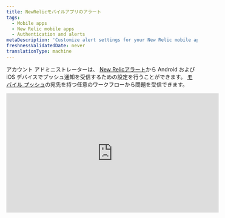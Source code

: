 ```yaml
---
title: NewRelicモバイルアプリのアラート
tags:
  - Mobile apps
  - New Relic mobile apps
  - Authentication and alerts
metaDescription: 'Customize alert settings for your New Relic mobile app, including email or push notifications. View and acknowledge view alerting incidents.'
freshnessValidatedDate: never
translationType: machine
---
```


アカウント アドミニストレーターは、 [New Relicアラート](/docs/alerts-applied-intelligence/new-relic-alerts/get-started/introduction-applied-intelligence)から Android および iOS デバイスでプッシュ通知を受信するための設定を行うことができます。 [モバイル プッシュ](/docs/alerts-applied-intelligence/notifications/notification-integrations#mobile_push)の宛先を持つ任意のワークフローから問題<InlinePopover type="alerts" />を受信できます。

<iframe width="560" height="315" src="https://www.youtube.com/embed/bVJZUatrCpY" title="YouTube video player" frameborder="0" allow="accelerometer; autoplay; clipboard-write; encrypted-media; gyroscope; picture-in-picture; web-share" allowfullscreen />

## 要件 [#requirements]

[New Relicユーザー モデル](/docs/accounts/original-accounts-billing/original-product-based-pricing/overview-user-models)と[オリジナル ユーザー モデル](/docs/accounts/original-accounts-billing/original-product-based-pricing/overview-user-models)の両方のユーザーは、モバイル プッシュを[宛先](/docs/alerts-applied-intelligence/notifications/notification-integrations#mobile_push)としてワークフローを設定できます。

## 通知のオン/オフ [#enabling-alerts]

Android または iOS アプリから New Relic アカウントにログインすると、デバイスは自動的にユーザーに関連付けられます。[モバイルプッシュの送信先を必ずワークフローに追加して](/docs/alerts-applied-intelligence/applied-intelligence/incident-workflows/incident-workflows#add-workflow)ください。

## 問題のインシデントの詳細を表示する [#viewing-alerts]

通知は、デバイスのロック画面に自動的に表示されます。New Relic アプリを起動する。

1. デバイスに応じて、次の手順を実行します。

   * Androidデバイスでは、通知ドロワーから通知をタップします。
   * iOSデバイスでは、画面をスワイプします。

2. New Relic アプリの<DNT>**Alerts**</DNT>メニューから、任意の問題を選択して、関連付けられているアプリケーションのエラーの詳細を表示します。

3. 必要に応じて、 <DNT>**Acknowledge**</DNT>を選択します。

4. 必要に応じて、追加の詳細を表示するには、 <DNT>**Overview**</DNT> 、 <DNT>**Incidents**</DNT> 、または<DNT>**Issue log**</DNT>を選択します。

メイン メニューの<DNT>**Alerts**</DNT>リストには、時間順に並べられた問題が表示されます。追加のフィルターを適用したり、右上の時間枠を変更したりすることもできます。

## アラート設定のトラブルシューティング [#troubleshooting]

モバイル デバイスでプッシュ通知が機能しない場合:

1. 要件 [を満たしていることを確認する](#requirements) 。
2. [アラートが有効になっていることを確認する](#enabling-alerts).
3. New Relic がプッシュ通知の送信を許可されていることを確認するには、モバイル デバイスの[通知設定](#notification-settings)を確認してください。

モバイルデバイスの通知設定が正しいにもかかわらず、通知を受け取れない場合は、 [アカウントからデバイスを削除](#account-delete) した後、 [アンインストール](#uninstall-app) と [New Relic アプリケーションを再インストール](#reinstall-app) してください。

<CollapserGroup>
  <Collapser id="notification-settings" title="モバイルデバイスの通知設定を確認してください">
    お使いの端末の手順に従ってください。

    <table>
      <thead>
        <tr>
          <th style={{ width: "150px" }}>
            <DNT>
              **Device**
            </DNT>
          </th>

          <th>
            <DNT>
              **To check notification settings:**
            </DNT>
          </th>
        </tr>
      </thead>

      <tbody>
        <tr>
          <td>
            Android
          </td>

          <td>
            1. Android デバイスの<DNT>**Settings**</DNT>から、 <DNT>**Sound and notification**</DNT>を選択します。
            2. 音量の設定を確認してください。
            3. オプション: <DNT>**Also vibrate for calls**</DNT>を有効にします。
            4. <DNT>**Interruptions**</DNT>の設定を確認してください。
            5. <DNT>**Notification**</DNT>の設定を確認してください。
            6. <DNT>**App notifications**</DNT>の設定を確認します: New Relic アプリを選択し、 <DNT>**Block**</DNT>と<DNT>**Priority**</DNT>の設定を確認します。
          </td>
        </tr>

        <tr>
          <td>
            iOS
          </td>

          <td>
            1. [\[サイレント\]](http://support.apple.com/kb/HT5463)がオフになっていることを確認します。iOS <DNT>**Settings**</DNT>アプリから、 <DNT>**Do Not Disturb**</DNT>を選択し、 <DNT>**Manual**</DNT>スイッチがオフになっていることを確認します。
            2. New Relic アプリが通知の送信を許可されていることを確認します。iOS <DNT>**Settings**</DNT>アプリから<DNT>**Notifications**</DNT>を選択し、アプリリストから New Relic アプリを見つけます。
            3. <DNT>**Allow Notifications**</DNT>スイッチがオンになっていることを確認します。
            4. 集計スタイルが<DNT>**Banners**</DNT>または<DNT>**Alerts**</DNT>に設定されていることを確認してください。
            5. オプション: 音声アラートを有効にするには、 <DNT>**Sounds**</DNT>オンに設定します。
          </td>
        </tr>
      </tbody>
    </table>
  </Collapser>

  <Collapser id="account-delete" title="NewRelicアカウントからAndroidまたはiOSデバイスを削除します">
    New Relic アカウントからモバイル デバイスを削除するには、NerdGraph API エクスプローラーを使用します。

    1. <DNT>**Query**</DNT> [現在のデバイス](https://api.newrelic.com/graphiql?#query=query%20List%20%7B%0A%20%20actor%20%7B%0A%20%20%20%20mobilePushNotification%20%7B%0A%20%20%20%20%20%20devices%20%7B%0A%20%20%20%20%20%20%20%20appVersion%0A%20%20%20%20%20%20%20%20deviceId%0A%20%20%20%20%20%20%20%20deviceName%0A%20%20%20%20%20%20%20%20operatingSystem%0A%20%20%20%20%20%20%7D%0A%20%20%20%20%7D%0A%20%20%7D%0A%7D%0A)を確認するには、アクター -&gt; mobilePushNotification -&gt; デバイスを選択し、appVersion、deviceId、および deviceName を選択します。 このクエリを実行してデバイスのリストを取得します。

    2. <DNT>**Mutate**</DNT> デバイス[を削除する](https://api.newrelic.com/graphiql?#query=mutation%20%7B%0A%20%20mobilePushNotificationRemoveDevice%28deviceId%3A%20%22%22%29%20%7B%0A%20%20%20%20message%0A%20%20%7D%0A%7D%0A)には、mutation -&gt; mobilePushNotificationRemoveDevice を選択し、上記のリストから deviceId を渡します。

       または、メニュー -&gt; Settingsからアプリ内の<DNT>**Settings**</DNT>オプションからデバイスを削除することもできます。

    3. <DNT>**Push notification devices**</DNT>の下を見て、そこから削除してください。 iOSでは右から左にスライドして<DNT>**Delete**</DNT>デバイスに移動し、Androidではタップして <DNT>**Delete**</DNT>

       [再インストール](#uninstall-app) お使いのデバイスからNew Relicアプリを再インストールする手順を続けます。
  </Collapser>

  <Collapser id="uninstall-app" title="NewRelicモバイルアプリをアンインストールします">
    手順に従って、端末からNew Relicアプリをアンインストールしてから、再インストールしてください。

    <table>
      <thead>
        <tr>
          <th style={{ width: "150px" }}>
            <DNT>
              **Device**
            </DNT>
          </th>

          <th>
            <DNT>
              **To uninstall the New Relic app:**
            </DNT>
          </th>
        </tr>
      </thead>

      <tbody>
        <tr>
          <td>
            Android
          </td>

          <td>
            1. Android デバイスの<DNT>**Settings**</DNT>から<DNT>**Apps**</DNT>を選択し、New Relic アプリを選択します。
            2. <DNT>**Uninstall**</DNT>を選択します。
            3. [再インストール](#reinstall-app) New Relic アプリをインストールする手順を続けます。
          </td>
        </tr>

        <tr>
          <td>
            iOS
          </td>

          <td>
            1. iOSのホーム画面で、New Relicのアイコンを揺れるまで長押しします。
            2. [アプリを削除する](http://support.apple.com/kb/TI135)には、 <DNT>**X**</DNT>アイコンを選択します。
            3. [再インストール](#reinstall-app) New Relic アプリをインストールする手順を続けます。
          </td>
        </tr>
      </tbody>
    </table>
  </Collapser>

  <Collapser id="reinstall-app" title="NewRelicモバイルアプリを再インストールします">
    New Relic モバイルアプリを再インストールするには。

    1. Android デバイスから[<DNT>**Google Play Store**</DNT>](https://play.google.com/store/apps/details?id=com.newrelic.rpm)を選択します。

       また

       iOS デバイスのホーム画面から[<DNT>**App Store**</DNT>を選択します。](https://itunes.apple.com/us/app/new-relic/id594038638?mt=8)

    2. <DNT>**New Relic**</DNT>を検索します。

    3. アプリをダウンロードします。

    4. ダウンロードが終了したら、New Relic のアカウントで New Relic モバイルアプリにサインインします。
  </Collapser>
</CollapserGroup>
